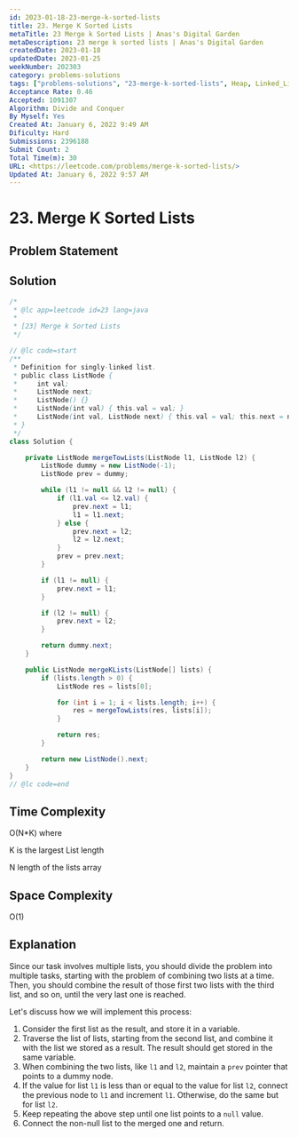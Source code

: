 ```yaml
---
id: 2023-01-18-23-merge-k-sorted-lists
title: 23. Merge K Sorted Lists
metaTitle: 23 Merge k Sorted Lists | Anas's Digital Garden
metaDescription: 23 merge k sorted lists | Anas's Digital Garden
createdDate: 2023-01-18
updatedDate: 2023-01-25
weekNumber: 202303
category: problems-solutions
tags: ["problems-solutions", "23-merge-k-sorted-lists", Heap, Linked_List, Divide_and_Conquer]
Acceptance Rate: 0.46
Accepted: 1091307
Algorithm: Divide and Conquer
By Myself: Yes
Created At: January 6, 2022 9:49 AM
Dificulty: Hard
Submissions: 2396188
Submit Count: 2
Total Time(m): 30
URL: <https://leetcode.com/problems/merge-k-sorted-lists/>
Updated At: January 6, 2022 9:57 AM
---
```


# 23. Merge K Sorted Lists

## Problem Statement

## Solution

```java
/*
 * @lc app=leetcode id=23 lang=java
 *
 * [23] Merge k Sorted Lists
 */

// @lc code=start
/**
 * Definition for singly-linked list.
 * public class ListNode {
 *     int val;
 *     ListNode next;
 *     ListNode() {}
 *     ListNode(int val) { this.val = val; }
 *     ListNode(int val, ListNode next) { this.val = val; this.next = next; }
 * }
 */
class Solution {

    private ListNode mergeTowLists(ListNode l1, ListNode l2) {
        ListNode dummy = new ListNode(-1);
        ListNode prev = dummy;

        while (l1 != null && l2 != null) {
            if (l1.val <= l2.val) {
                prev.next = l1;
                l1 = l1.next;
            } else {
                prev.next = l2;
                l2 = l2.next;
            }
            prev = prev.next;
        }

        if (l1 != null) {
            prev.next = l1;
        }

        if (l2 != null) {
            prev.next = l2;
        }

        return dummy.next;
    }

    public ListNode mergeKLists(ListNode[] lists) {
        if (lists.length > 0) {
            ListNode res = lists[0];

            for (int i = 1; i < lists.length; i++) {
                res = mergeTowLists(res, lists[i]);
            }

            return res;
        }

        return new ListNode().next;
    }
}
// @lc code=end
```

## Time Complexity

O(N*K) where

K is the largest List length

N length of the lists array

## Space Complexity

O(1)

## Explanation

Since our task involves multiple lists, you should divide the problem into multiple tasks, starting with the problem of combining two lists at a time. Then, you should combine the result of those first two lists with the third list, and so on, until the very last one is reached.

Let's discuss how we will implement this process:

1. Consider the first list as the result, and store it in a variable.
2. Traverse the list of lists, starting from the second list, and combine it with the list we stored as a result. The result should get stored in the same variable.
3. When combining the two lists, like `l1` and `l2`, maintain a `prev` pointer that points to a dummy node.
4. If the value for list `l1` is less than or equal to the value for list `l2`, connect the previous node to `l1` and increment `l1`. Otherwise, do the same but for list `l2`.
5. Keep repeating the above step until one list points to a `null` value.
6. Connect the non-null list to the merged one and return.
